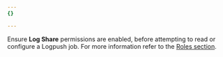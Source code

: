 ```yaml
---
{}

---
```


Ensure **Log Share** permissions are enabled, before attempting to read or configure a Logpush job. For more information refer to the [Roles section](/logs/logpush/permissions/#roles).
